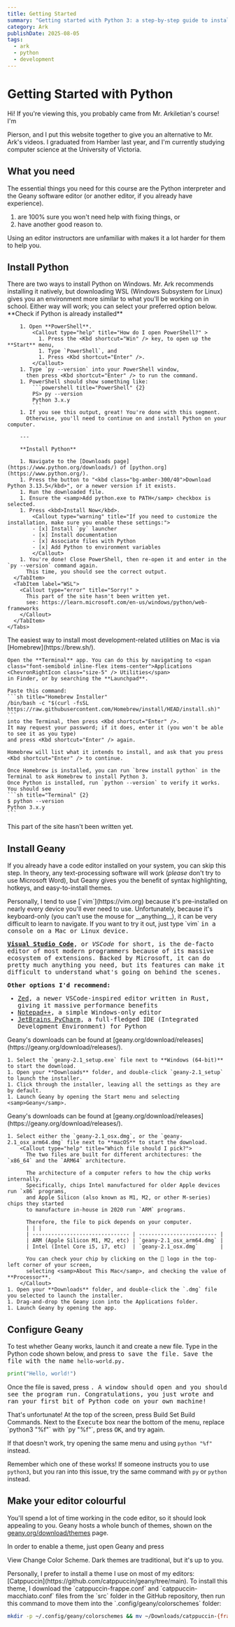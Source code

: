 ```yaml
---
title: Getting Started
summary: "Getting started with Python 3: a step-by-step guide to installing tools"
category: Ark
publishDate: 2025-08-05
tags:
  - ark
  - python
  - development
---
```





# Getting Started with Python

Hi! If you're viewing this, you probably came from <span class="bg-gradient-to-r from-teal-600 to-emerald-700 bg-clip-text text-transparent">Mr. Arkiletian</span>'s course! I'm 
<Link external href="https://github.com/piemot" class="bg-gradient-to-r from-teal-600 to-emerald-700 bg-clip-text text-transparent">Pierson</Link>,
and I put this website together to give you an alternative to Mr. Ark's videos. 
I graduated from Hamber last year, and I'm currently studying computer science at the University of Victoria.

## What you need

The essential things you need for this course are the <span class="size-6 inline-block align-middle"><PyLogo class="h-full w-full block" /></span> Python interpreter
and the <span class="size-6 inline-block align-middle"><GeLogo class="h-full w-full block" /></span> Geany software editor (or another editor, if you already have experience).

<Callout type="warning" title="Please don't use another editor unless you:">
  <ol>
    <li class="!mt-0">are 100% sure you won't need help with fixing things, or</li>
    <li>have another good reason to.</li>
  </ol>
  Using an editor instructors are unfamiliar with makes it a lot harder for them to help you.
</Callout>

## Install Python

<Tabs>
  <TabItem label="Windows">
    There are two ways to install Python on Windows. Mr. Ark recommends installing it natively, but downloading WSL (Windows Subsystem for Linux) 
    gives you an environment more similar to what you'll be working on in school. Either way will work; you can select your preferred option below.
    <Tabs>
      <TabItem label="Ark">
        **Check if Python is already installed**

        1. Open **PowerShell**.
            <Callout type="help" title="How do I open PowerShell?" >
              1. Press the <Kbd shortcut="Win" /> key, to open up the **Start** menu,
              1. Type `PowerShell`, and
              1. Press <Kbd shortcut="Enter" />.
            </Callout>
        1. Type `py --version` into your PowerShell window,
          then press <Kbd shortcut="Enter" /> to run the command.
        1. PowerShell should show something like:
            ```powershell title="PowerShell" {2}
            PS> py --version
            Python 3.x.y
            ```
        1. If you see this output, great! You're done with this segment.
          Otherwise, you'll need to continue on and install Python on your computer.

        ---

        **Install Python**

        1. Navigate to the [Downloads page](https://www.python.org/downloads/) of [python.org](https://www.python.org/).
        1. Press the button to "<kbd class="bg-amber-300/40">Download Python 3.13.5</kbd>", or a newer version if it exists.
        1. Run the downloaded file.
        1. Ensure the <samp>Add python.exe to PATH</samp> checkbox is selected.
        1. Press <kbd>Install Now</kbd>.
            <Callout type="warning" title="If you need to customize the installation, make sure you enable these settings:">
            - [x] Install `py` launcher
            - [x] Install documentation
            - [x] Associate files with Python
            - [x] Add Python to environment variables
            </Callout>
        1. You're done! Close PowerShell, then re-open it and enter in the `py --version` command again.
          This time, you should see the correct output.
      </TabItem>
      <TabItem label="WSL">
        <Callout type="error" title="Sorry!" >
          This part of the site hasn't been written yet.
          see: https://learn.microsoft.com/en-us/windows/python/web-frameworks
        </Callout>
      </TabItem>
    </Tabs>

  </TabItem>
  <TabItem label="Mac">
    The easiest way to install most development-related utilities on Mac is via [Homebrew](https://brew.sh/).

    Open the **Terminal** app. You can do this by navigating to <span class="font-semibold inline-flex items-center">Applications <ChevronRightIcon class="size-5" /> Utilities</span>
    in Finder, or by searching the **Launchpad**.

    Paste this command:
    ```sh title="Homebrew Installer"
    /bin/bash -c "$(curl -fsSL https://raw.githubusercontent.com/Homebrew/install/HEAD/install.sh)"
    ```
    into the Terminal, then press <Kbd shortcut="Enter" />.
    It may request your password; if it does, enter it (you won't be able to see it as you type)
    and press <Kbd shortcut="Enter" /> again.

    Homebrew will list what it intends to install, and ask that you press <Kbd shortcut="Enter" /> to continue.

    Once Homebrew is installed, you can run `brew install python` in the Terminal to ask Homebrew to install Python 3.
    Once Python is installed, run `python --version` to verify it works.
    You should see
    ```sh title="Terminal" {2}
    $ python --version
    Python 3.x.y
    ```

  </TabItem>
  <TabItem label="Linux">
    <Callout type="error" title="Sorry!" >
      This part of the site hasn't been written yet.
    </Callout>
  </TabItem>
</Tabs>

## Install Geany

If you already have a code editor installed on your system, you can skip this step.
In theory, any text-processing software will work (_please_ don't try to use Microsoft Word),
but Geany gives you the benefit of syntax highlighting, hotkeys, and easy-to-install themes.

<CollapsibleCallout title="What other editing options do I have?">
  Personally, I tend to use [`vim`](https://vim.org) because it's 
  pre-installed on nearly every device you'll ever need to use.
  Unfortunately, because it's keyboard-only (you can't use the mouse for __anything__),
  it can be very difficult to learn to navigate. If you want to try it out, 
  just type `vim` <Kbd shortcut="Enter" /> in a console on a Mac or Linux device.

  **[Visual Studio Code](https://code.visualstudio.com)**, or _VSCode_ for short, is the de-facto editor of most
  modern programmers because of its massive ecosystem of extensions. Backed by Microsoft, it can do
  pretty much anything you need, but its features can make it difficult to understand what's going on
  behind the scenes.

  **Other options I'd recommend:**

  - [Zed](https://zed.dev), a newer VSCode-inspired editor written in Rust, giving it massive performance benefits
  - [Notepad++](https://notepad-plus-plus.org), a simple Windows-only editor
  - [JetBrains PyCharm](https://www.jetbrains.com/pycharm/), a full-fledged IDE (Integrated Development Environment) for Python

</CollapsibleCallout>

<Tabs>
  <TabItem label="Windows">
    Geany's downloads can be found at [geany.org/download/releases](https://geany.org/download/releases/).
    
    1. Select the `geany-2.1_setup.exe` file next to **Windows (64-bit)** to start the download.
    1. Open your **Downloads** folder, and double-click `geany-2.1_setup` to launch the installer.
    1. Click through the installer, leaving all the settings as they are by default.
    1. Launch Geany by opening the Start menu and selecting <samp>Geany</samp>.
  </TabItem>
  <TabItem label="Mac">
    Geany's downloads can be found at [geany.org/download/releases](https://geany.org/download/releases/).
      
    1. Select either the `geany-2.1_osx.dmg`, or the `geany-2.1_osx_arm64.dmg` file next to **macOS** to start the download.
        <Callout type="help" title="Which file should I pick?">
          The two files are built for different architectures: the `x86_64` and the `ARM64` architecture.

          The architecture of a computer refers to how the chip works internally.
          Specifically, chips Intel manufactured for older Apple devices run `x86` programs,
          and Apple Silicon (also known as M1, M2, or other M-series) chips they started
          to manufacture in-house in 2020 run `ARM` programs.

          Therefore, the file to pick depends on your computer.
          | | |
          | ------------------------------- | ------------------------- |
          | ARM (Apple Silicon M1, M2, etc) | `geany-2.1_osx_arm64.dmg` |
          | Intel (Intel Core i5, i7, etc)  | `geany-2.1_osx.dmg`       |

          You can check your chip by clicking on the  logo in the top-left corner of your screen,
          selecting <samp>About This Mac</samp>, and checking the value of **Processor**.
        </Callout>
    1. Open your **Downloads** folder, and double-click the `.dmg` file you selected to launch the installer.
    1. Drag-and-drop the Geany icon into the Applications folder.
    1. Launch Geany by opening the app.

  </TabItem>
</Tabs>

## Configure Geany

To test whether Geany works, launch it and create a new file.
Type in the Python code shown below, and press <Kbd shortcut="Cmd + S" windows="Ctrl + S" /> to save the file.
Save the file with the name `hello-world.py`.

```py title="hello-world.py"
print("Hello, world!")
```

Once the file is saved, press <Kbd shortcut="F5" macos="Fn + F5" />. A window should open and you should see the program run.
Congratulations, you just wrote and ran your first bit of Python code on your own machine!

<Callout type="error" title="I pressed F5, but it didn't work!" >
  That's unfortunate! At the top of the screen, press 
  <span class="font-semibold inline-flex items-center">Build <ChevronRightIcon class="size-4" /> Set Build Commands</span>.
  Next to the <samp>Execute</samp> box near the bottom of the menu, replace `python3 "%f"` with `py "%f"`, press <kbd>OK</kbd>, and try again.

If that doesn't work, try opening the same menu and using `python "%f"` instead.

Remember which one of these works! If someone instructs you to use `python3`,
but you ran into this issue, try the same command with `py` or `python` instead.

</Callout>

## Make your editor colourful

You'll spend a lot of time working in the code editor, so it should look appealing to you.
Geany hosts a whole bunch of themes, shown on the [geany.org/download/themes](https://www.geany.org/download/themes/) page.

In order to enable a theme, just open Geany and press

<span class="inline-flex items-center font-semibold">View <ChevronRightIcon class="size-5" /> Change Color Scheme</span>.
Dark themes are traditional, but it's up to you.

<Callout type="info" >
  Personally, I prefer to install a theme I use on most of my editors: [Catppuccin](https://github.com/catppuccin/geany/tree/main).
  To install this theme, I download the `catppuccin-frappe.conf` and `catppuccin-macchiato.conf` files from the `src` folder in the GitHub repository,
  then run this command to move them into the `.config/geany/colorschemes` folder:

  ```sh
  mkdir -p ~/.config/geany/colorschemes && mv ~/Downloads/catppuccin-{frappe,macchiato}.conf ~/.config/geany/colorschemes
  ```
</Callout>
